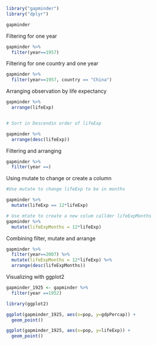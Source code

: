 

```r
library("gapminder")
library("dplyr")

gapminder
```

Filtering for one year

```r
gapminder %>%
  filter(year==1957)


```
Filtering for one country and one year

```r
gapminder %>%
  filter(year==1957, country == "China")


```
Arranging observation by life expectancy 

```r
gapminder %>%
  arrange(lifeExp)


# Sort in Descendin order of lifeExp

gapminder %>%
  arrange(desc(lifeExp))

```
Filtering and arranging

```r
gapminder %>%
  filter(year ==)


```
Using mutate to change or create a column

```r
#Use mutate to change lifeExp to be in months

gapminder %>%
  mutate(lifeExp == 12*lifeExp)

# Use mtate to create a new colum callder lifeExpMonths
gapminder %>%
  mutate(lifeExpMonths = 12*lifeExp)
```
Combining filter, mutate and arrange

```r
gapminder %>%
  filter(year==2007) %>%
  mutate(lifeExpMonths = 12*lifeExp) %>%
  arrange(desc(lifeExpMonths))


```
Visualizing with ggplot2

```r

gapminder_1925 <- gapminder %>%
  filter(year ==1952)

library(ggplot2)

ggplot(gapminder_1925, aes(x=pop, y=gdpPercap)) +
  geom_point()

```
```r
ggplot(gapminder_1925, aes(x=pop, y=lifeExp)) +
  geom_point()
```


